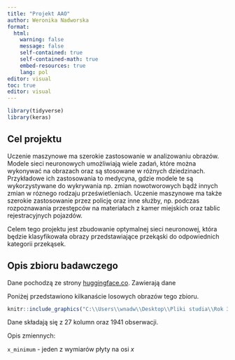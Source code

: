 ```yaml
---
title: "Projekt AAO"
author: Weronika Nadworska
format: 
  html:
    warning: false
    message: false
    self-contained: true
    self-contained-math: true
    embed-resources: true
    lang: pol
editor: visual
toc: true
editor: visual
---
```


```r
library(tidyverse)
library(keras)
```

## Cel projektu

Uczenie maszynowe ma szerokie zastosowanie w analizowaniu obrazów. Modele sieci neuronowych umożliwiają wiele zadań, które można wykonywać na obrazach oraz są stosowane w różnych dziedzinach. Przykładowe ich zastosowania to medycyna, gdzie modele te są wykorzystywane do wykrywania np. zmian nowotworowych bądź innych zmian w róznego rodzaju prześwietleniach. Uczenie maszynowe ma także szerokie zastosowanie przez policję oraz inne służby, np. podczas rozpoznawania przestępców na materiałach z kamer miejskich oraz tablic rejestracyjnych pojazdów.

Celem tego projektu jest zbudowanie optymalnej sieci neuronowej, która będzie klasyfikowała obrazy przedstawiające przekąski do odpowiednich kategorii przekąsek.

## Opis zbioru badawczego

Dane pochodzą ze strony [huggingface.co](https://huggingface.co/datasets/Matthijs/snacks). Zawierają dane

Poniżej przedstawiono kilkanaście losowych obrazów tego zbioru.

```r
knitr::include_graphics("C:\\Users\\wnadw\\Desktop\\Pliki studia\\Rok 3\\semestr 2\\Automatyczna analiza obarzu\\przyklady.jpg")
```

Dane składają się z 27 kolumn oraz 1941 obserwacji.

Opis zmiennych:

`x_minimum` - jeden z wymiarów płyty na osi $x$
